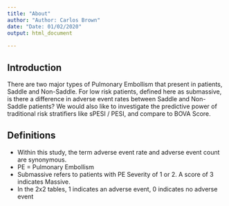 ```yaml
---
title: "About"
author: "Author: Carlos Brown"
date: "Date: 01/02/2020"
output: html_document
  
---
```



## Introduction
There are two major types of Pulmonary Embollism that present in patients, Saddle and Non-Saddle. For low risk patients, defined here as submassive, is there a difference in adverse event rates between Saddle and Non-Saddle patients? We would also like to investigate the predictive power of traditional risk stratifiers like sPESI / PESI, and compare to BOVA Score.

## Definitions
- Within this study, the term adverse event rate and adverse event count are synonymous.
- PE = Pulmonary Embollism
- Submassive refers to patients with PE Severity of 1 or 2. A score of 3 indicates Massive.
- In the 2x2 tables, 1 indicates an adverse event, 0 indicates no adverse event
